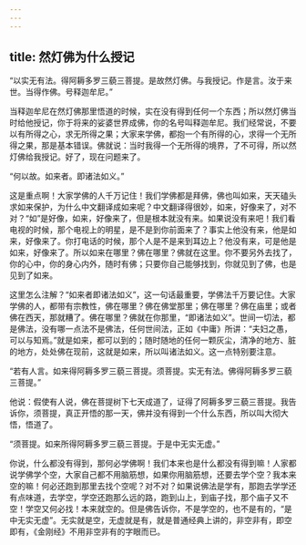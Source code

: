 ```yaml
---
---
---
```

title: 然灯佛为什么授记
---




“以实无有法。得阿耨多罗三藐三菩提。是故然灯佛。与我授记。作是言。汝于来世。当得作佛。号释迦牟尼。”

当释迦牟尼在然灯佛那里悟道的时候，实在没有得到任何一个东西；所以然灯佛当时给他授记，你于将来的娑婆世界成佛，你的名号叫释迦牟尼。我们经常说，不要以有所得之心，求无所得之果；大家来学佛，都抱一个有所得的心，求得一个无所得之果，那是基本错误。佛就说：当时我得一个无所得的境界，了不可得，所以然灯佛给我授记。好了，现在问题来了。

“何以故。如来者。即诸法如义。”

这是重点啊！大家学佛的人千万记住！我们学佛都是拜佛，佛也叫如来，天天磕头求如来保护，为什么中文翻译成如来呢？中文翻译得很妙，如来，好像来了，对不对？“如”是好像，如来，好像来了，但是根本就没有来。如果说没有来吧！我们看电视的时候，那个电视上的明星，是不是到你前面来了？事实上他没有来，他是如来，好像来了。你打电话的时候，那个人是不是来到耳边上？他没有来，可是他是如来，好像来了。所以如来在哪里？佛在哪里？佛就在这里。你不要另外去找了，你的心中，你的身心内外，随时有佛；只要你自己能够找到，你就见到了佛，也是见到了如来。

这里怎么注解？“如来者即诸法如义”，这一句话最重要，学佛法千万要记住。大家学佛的人，都带有宗教性，佛在哪里？佛在佛堂那里；佛在哪里？佛在庙里；或者佛在西天，那就糟了。佛在哪里？佛就在你那里，“即诸法如义”。世间一切法，都是佛法，没有哪一点法不是佛法，任何世间法，正如《中庸》所讲：“夫妇之愚，可以与知焉。”就是如来，都可以到的；随时随地的任何一颗灰尘，清净的地方、脏的地方，处处佛在现前，这就是如来，所以叫诸法如义。这一点特别要注意。

“若有人言。如来得阿耨多罗三藐三菩提。须菩提。实无有法。佛得阿耨多罗三藐三菩提。”

他说：假使有人说，佛在菩提树下七天成道了，证得了阿耨多罗三藐三菩提。我告诉你，须菩提，真正开悟的那一天，佛并没有得到一个什么东西，所以叫大彻大悟，悟道了。

“须菩提。如来所得阿耨多罗三藐三菩提。于是中无实无虚。”

你说，什么都没有得到，那何必学佛啊！我们本来也是什么都没有得到嘛！人家都说学佛学个空，大家自己都不用脑筋想，如果你用脑筋想，还要去学个空？我本来空的嘛！何必还跑到那里去找个空呢？对不对？如果说佛法是学有，那跑去学学还有点味道，去学空，学空还跑那么远的路，跑到山上，到庙子找，那个庙子又不空！学空又何必找！本来就空的。但是佛告诉你，不是学空的，也不是有的，“是中无实无虚”。无实就是空，无虚就是有，就是普通经典上讲的，非空非有，即空即有，《金刚经》不用非空非有的字眼而已。